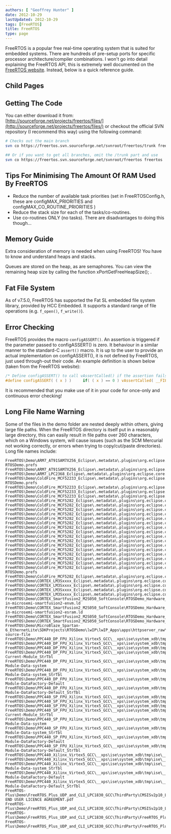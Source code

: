 ```yaml
---
authors: [ "Geoffrey Hunter" ]
date: 2012-10-29
lastUpdated: 2012-10-29
tags: [FreeRTOS]
title: FreeRTOS
type: page
---
```


FreeRTOS is a popular free real-time operating system that is suited for embedded systems. There are hundreds of pre-setup ports for specific processor architecture/compiler combinations. I won't go into detail explaining the FreeRTOS API, this is extremely well documented on the [FreeRTOS website](http://www.freertos.org/). Instead, below is a quick reference guide.

## Child Pages

<ChildPages />

## Getting The Code

You can either download it from: [http://sourceforge.net/projects/freertos/files/](http://sourceforge.net/projects/freertos/files/) or checkout the official SVN repository (I recommend this way) using the following command:

```sh
# Checks out the main branch
svn co https://freertos.svn.sourceforge.net/svnroot/freertos/trunk freertos

## Or if you want to get all branches, omit the /trunk part and use
svn co https://freertos.svn.sourceforge.net/svnroot/freertos freertos
```

## Tips For Minimising The Amount Of RAM Used By FreeRTOS

* Reduce the number of available task priorities (set in FreeRTOSConfig.h, these are configMAX_PRIORITIES and configMAX_CO_ROUTINE_PRIORITIES )
* Reduce the stack size for each of the tasks/co-routines.
* Use co-routines ONLY (no tasks). There are disadvantages to doing this though...

## Memory Guide

Extra consideration of memory is needed when using FreeRTOS! You have to know and understand heaps and stacks.

Queues are stored on the heap, as are semaphores. You can view the remaining heap size by calling the function xPortGetFreeHeapSize(); .

## Fat File System

As of v7.5.0, FreeRTOS has supported the Fat SL embedded file system library, provided by HCC Embedded. It supports a standard range of file operations (e.g. `f_open()`, `f_write()`).

## Error Checking

FreeRTOS provides the macro `configASSERT()`. An assertion is triggered if the parameter passed to configASSERT() is zero. It behaviour in a similar manner to the standard-C `assert()` macro. It is up to the user to provide an actual implementation on configASSERT(), it is not defined by FreeRTOS, just used through-out their code. An example definition is shown below (taken from the FreeRTOS website):

```c    
/* Define configASSERT() to call vAssertCalled() if the assertion fails.  The assertion has failed if the value of the parameter passed into configASSERT() equals zero. */
#define configASSERT( ( x ) )     if( ( x ) == 0 ) vAssertCalled( __FILE__, __LINE__ )
```

It is recommended that you make use of it in your code for once-only and continuous error checking!

## Long File Name Warning

Some of the files in the demo folder are nested deeply within others, giving large file paths. When the FreeRTOS directory is itself put in a reasonably large directory, this can easily result in file paths over 260 characters, which on a Windows system, will cause issues (such as the SCM Mercurial not working correctly, or errors when trying to copy/cut/paste directories). Long file names include:

```text
FreeRTOS\Demo\ARM7_AT91SAM7X256_Eclipse\.metadata\.plugins\org.eclipse.core.runtime\.settings\org.eclipse.cdt.core.prj-RTOSDemo.prefs
FreeRTOS\Demo\ARM7_AT91SAM7X256_Eclipse\.metadata\.plugins\org.eclipse.core.runtime\.settings\org.eclipse.cdt.managedbuilder.core.prefs
FreeRTOS\Demo\ARM7_LPC2368_Eclipse\.metadata\.plugins\org.eclipse.core.resources\.projects\RTOSDemo\.indexes\33\5b\e7\4\history.index
FreeRTOS\Demo\ColdFire_MCF52233_Eclipse\.metadata\.plugins\org.eclipse.core.runtime\.settings\org.eclipse.cdt.core.prj-RTOSDemo.prefs
FreeRTOS\Demo\ColdFire_MCF52233_Eclipse\.metadata\.plugins\org.eclipse.core.runtime\.settings\org.eclipse.cdt.managedbuilder.core.prefs
FreeRTOS\Demo\ColdFire_MCF52233_Eclipse\.metadata\.plugins\org.eclipse.ltk.core.refactoring\.refactorings\.workspace\2008\11\47\refactorings.history
FreeRTOS\Demo\ColdFire_MCF52233_Eclipse\.metadata\.plugins\org.eclipse.ltk.core.refactoring\.refactorings\.workspace\2008\11\47\refactorings.index
FreeRTOS\Demo\ColdFire_MCF5282_Eclipse\.metadata\.plugins\org.eclipse.core.resources\.projects\RTOSDemo\.indexes\18\5b\5e\properties.index
FreeRTOS\Demo\ColdFire_MCF5282_Eclipse\.metadata\.plugins\org.eclipse.core.resources\.projects\RTOSDemo\.indexes\18\5b\e7\74\properties.index
FreeRTOS\Demo\ColdFire_MCF5282_Eclipse\.metadata\.plugins\org.eclipse.core.resources\.projects\RTOSDemo\.indexes\18\5b\e7\a1\history.index
FreeRTOS\Demo\ColdFire_MCF5282_Eclipse\.metadata\.plugins\org.eclipse.core.resources\.projects\RTOSDemo\.indexes\18\5b\e7\a1\properties.index
FreeRTOS\Demo\ColdFire_MCF5282_Eclipse\.metadata\.plugins\org.eclipse.core.resources\.projects\RTOSDemo\.indexes\18\a8\properties.index
FreeRTOS\Demo\ColdFire_MCF5282_Eclipse\.metadata\.plugins\org.eclipse.core.resources\.projects\RTOSDemo\.indexes\18\properties.index
FreeRTOS\Demo\ColdFire_MCF5282_Eclipse\.metadata\.plugins\org.eclipse.core.resources\.projects\RTOSDemo\.indexes\b3\properties.index
FreeRTOS\Demo\ColdFire_MCF5282_Eclipse\.metadata\.plugins\org.eclipse.core.resources\.projects\RTOSDemo\.indexes\c7\properties.index
FreeRTOS\Demo\ColdFire_MCF5282_Eclipse\.metadata\.plugins\org.eclipse.core.resources\.projects\RTOSDemo\.indexes\f7\29\7f\99\81\ce\1e\history.index
FreeRTOS\Demo\ColdFire_MCF5282_Eclipse\.metadata\.plugins\org.eclipse.core.resources\.projects\RTOSDemo\.indexes\f7\29\7f\99\81\ce\1e\properties.index
FreeRTOS\Demo\ColdFire_MCF5282_Eclipse\.metadata\.plugins\org.eclipse.core.resources\.projects\RTOSDemo\.indexes\f7\29\7f\99\81\ce\1e
FreeRTOS\Demo\ColdFire_MCF5282_Eclipse\.metadata\.plugins\org.eclipse.core.resources\.projects\RTOSDemo\.indexes\f7\29\7f\e4\1a\properties.index
FreeRTOS\Demo\ColdFire_MCF5282_Eclipse\.metadata\.plugins\org.eclipse.core.resources\.projects\RTOSDemo\.indexes\f7\7f\history.index
FreeRTOS\Demo\ColdFire_MCF5282_Eclipse\.metadata\.plugins\org.eclipse.core.resources\.projects\RTOSDemo\.indexes\f7\7f\properties.index
FreeRTOS\Demo\ColdFire_MCF5282_Eclipse\.metadata\.plugins\org.eclipse.core.resources\.projects\RTOSDemo\.indexes\f7\a8\properties.index
FreeRTOS\Demo\ColdFire_MCF5282_Eclipse\.metadata\.plugins\org.eclipse.core.runtime\.settings\org.eclipse.cdt.core.prj-RTOSDemo.prefs
FreeRTOS\Demo\ColdFire_MCF5282_Eclipse\.metadata\.plugins\org.eclipse.core.runtime\.settings\org.eclipse.cdt.managedbuilder.core.prefs
FreeRTOS\Demo\CORTEX_LM3Sxxxx_Eclipse\.metadata\.plugins\org.eclipse.core.resources\.projects\RTOSDemo\.indexes\2f\4b\45\properties.index
FreeRTOS\Demo\CORTEX_LM3Sxxxx_Eclipse\.metadata\.plugins\org.eclipse.core.resources\.projects\RTOSDemo\.indexes\33\5b\e7\7a\properties.index
FreeRTOS\Demo\CORTEX_LM3Sxxxx_Eclipse\.metadata\.plugins\org.eclipse.core.runtime\.settings\org.eclipse.cdt.managedbuilder.core.prefs
FreeRTOS\Demo\CORTEX_LM3Sxxxx_Eclipse\.metadata\.plugins\org.eclipse.core.runtime\.settings\org.eclipse.epp.usagedata.recording.prefs
FreeRTOS\Demo\CORTEX_SmartFusion2_M2S050_SoftConsole\RTOSDemo_Hardware_Platform\CMSIS\startup_gcc\debug-in-microsemi-smartfusion2-envm.ld
FreeRTOS\Demo\CORTEX_SmartFusion2_M2S050_SoftConsole\RTOSDemo_Hardware_Platform\CMSIS\startup_gcc\debug-in-microsemi-smartfusion2-esram.ld
FreeRTOS\Demo\CORTEX_SmartFusion2_M2S050_SoftConsole\RTOSDemo_Hardware_Platform\drivers_config\sys_config\sys_config_mss_clocks_developoment_kit.h
FreeRTOS\Demo\CORTEX_SmartFusion2_M2S050_SoftConsole\RTOSDemo_Hardware_Platform\drivers_config\sys_config\sys_config_mss_clocks_starter_kit.h
FreeRTOS\Demo\MicroBlaze_Spartan-6_EthernetLite\SDKProjects\RTOSDemo\lwIP\lwIP_Apps\apps\httpserver_raw\makefsdata\makefsdata.c-source-file
FreeRTOS\Demo\PPC440_DP_FPU_Xilinx_Virtex5_GCC\__xps\ise\system_xdb\tmp\ise\__OBJSTORE__\HierarchicalDesign\HDProject\HDProject_StrTbl
FreeRTOS\Demo\PPC440_DP_FPU_Xilinx_Virtex5_GCC\__xps\ise\system_xdb\tmp\ise\__OBJSTORE__\ProjectNavigator\dpm_project_main\dpm_project_main
FreeRTOS\Demo\PPC440_DP_FPU_Xilinx_Virtex5_GCC\__xps\ise\system_xdb\tmp\ise\__OBJSTORE__\ProjectNavigator\dpm_project_main\dpm_project_main_StrTbl
FreeRTOS\Demo\PPC440_DP_FPU_Xilinx_Virtex5_GCC\__xps\ise\system_xdb\tmp\ise\__OBJSTORE__\xreport\Gc_RvReportViewer-Current-Module_StrTbl
FreeRTOS\Demo\PPC440_DP_FPU_Xilinx_Virtex5_GCC\__xps\ise\system_xdb\tmp\ise\__OBJSTORE__\xreport\Gc_RvReportViewer-Module-Data-system
FreeRTOS\Demo\PPC440_DP_FPU_Xilinx_Virtex5_GCC\__xps\ise\system_xdb\tmp\ise\__OBJSTORE__\xreport\Gc_RvReportViewer-Module-Data-system_StrTbl
FreeRTOS\Demo\PPC440_DP_FPU_Xilinx_Virtex5_GCC\__xps\ise\system_xdb\tmp\ise\__OBJSTORE__\xreport\Gc_RvReportViewer-Module-DataFactory-Default
FreeRTOS\Demo\PPC440_DP_FPU_Xilinx_Virtex5_GCC\__xps\ise\system_xdb\tmp\ise\__OBJSTORE__\xreport\Gc_RvReportViewer-Module-DataFactory-Default_StrTbl
FreeRTOS\Demo\PPC440_SP_FPU_Xilinx_Virtex5_GCC\__xps\ise\system_xdb\tmp\ise\__OBJSTORE__\HierarchicalDesign\HDProject\HDProject_StrTbl
FreeRTOS\Demo\PPC440_SP_FPU_Xilinx_Virtex5_GCC\__xps\ise\system_xdb\tmp\ise\__OBJSTORE__\ProjectNavigator\dpm_project_main\dpm_project_main
FreeRTOS\Demo\PPC440_SP_FPU_Xilinx_Virtex5_GCC\__xps\ise\system_xdb\tmp\ise\__OBJSTORE__\ProjectNavigator\dpm_project_main\dpm_project_main_StrTbl
FreeRTOS\Demo\PPC440_SP_FPU_Xilinx_Virtex5_GCC\__xps\ise\system_xdb\tmp\ise\__OBJSTORE__\xreport\Gc_RvReportViewer-Current-Module_StrTbl
FreeRTOS\Demo\PPC440_SP_FPU_Xilinx_Virtex5_GCC\__xps\ise\system_xdb\tmp\ise\__OBJSTORE__\xreport\Gc_RvReportViewer-Module-Data-system
FreeRTOS\Demo\PPC440_SP_FPU_Xilinx_Virtex5_GCC\__xps\ise\system_xdb\tmp\ise\__OBJSTORE__\xreport\Gc_RvReportViewer-Module-Data-system_StrTbl
FreeRTOS\Demo\PPC440_SP_FPU_Xilinx_Virtex5_GCC\__xps\ise\system_xdb\tmp\ise\__OBJSTORE__\xreport\Gc_RvReportViewer-Module-DataFactory-Default
FreeRTOS\Demo\PPC440_SP_FPU_Xilinx_Virtex5_GCC\__xps\ise\system_xdb\tmp\ise\__OBJSTORE__\xreport\Gc_RvReportViewer-Module-DataFactory-Default_StrTbl
FreeRTOS\Demo\PPC440_Xilinx_Virtex5_GCC\__xps\ise\system_xdb\tmp\ise\__OBJSTORE__\ProjectNavigator\dpm_project_main\dpm_project_main
FreeRTOS\Demo\PPC440_Xilinx_Virtex5_GCC\__xps\ise\system_xdb\tmp\ise\__OBJSTORE__\ProjectNavigator\dpm_project_main\dpm_project_main_StrTbl
FreeRTOS\Demo\PPC440_Xilinx_Virtex5_GCC\__xps\ise\system_xdb\tmp\ise\__OBJSTORE__\xreport\Gc_RvReportViewer-Module-Data-system_StrTbl
FreeRTOS\Demo\PPC440_Xilinx_Virtex5_GCC\__xps\ise\system_xdb\tmp\ise\__OBJSTORE__\xreport\Gc_RvReportViewer-Module-DataFactory-Default
FreeRTOS\Demo\PPC440_Xilinx_Virtex5_GCC\__xps\ise\system_xdb\tmp\ise\__OBJSTORE__\xreport\Gc_RvReportViewer-Module-DataFactory-Default_StrTbl
FreeRTOS-Plus\Demo\FreeRTOS_Plus_UDP_and_CLI_LPC1830_GCC\ThirdParty\CMSISv2p10_LPC18xx_DriverLib\docs_cmsis\CMSIS END USER LICENCE AGREEMENT.pdf
FreeRTOS-Plus\Demo\FreeRTOS_Plus_UDP_and_CLI_LPC1830_GCC\ThirdParty\CMSISv2p10_LPC18xx_DriverLib\docs_nxp_driverlib\LPC1800CMSIS_ReleaseNotes.txt
FreeRTOS-Plus\Demo\FreeRTOS_Plus_UDP_and_CLI_LPC1830_GCC\ThirdParty\FreeRTOS_Plus_Trace_Recorder\Trace_Recorder_Configuration\trcConfig.h
FreeRTOS-Plus\Demo\FreeRTOS_Plus_UDP_and_CLI_LPC1830_GCC\ThirdParty\FreeRTOS_Plus_Trace_Recorder\Trace_Recorder_Configuration\trcHardwarePort.h
```